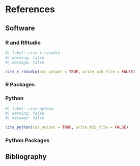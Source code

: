 # References {-}

## Software {-}

### R and RStudio {-}
```r
#| label: cite-r-rstudio
#| warning: false
#| message: false

cite_r_rstudio(cat_output = TRUE, write_bib_file = FALSE)

```

::: {#refs_rrstudio}
:::

### R Packages {-}

::: {#refs_rpackages}
:::

### Python {-}
```r
#| label: cite-python
#| warning: false
#| message: false

cite_python(cat_output = TRUE, write_bib_file = FALSE)

```

::: {#refs_python}
:::

### Python Packages {-}

::: {#refs_pypackages}
:::

## Bibliography {-}

::: {#refs_main}
:::
